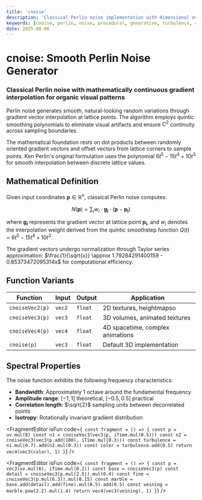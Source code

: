 ```yaml
---
title: 'cnoise'
description: 'Classical Perlin noise implementation with dimensional overloading for procedural generation'
keywords: [cnoise, perlin, noise, procedural, generative, turbulence, random]
date: 2025-08-06
---
```



# cnoise: Smooth Perlin Noise Generator

### Classical Perlin noise with mathematically continuous gradient interpolation for organic visual patterns

Perlin noise generates smooth, natural-looking random variations through gradient vector interpolation at lattice points. The algorithm employs quintic smoothing polynomials to eliminate visual artifacts and ensure $C^2$ continuity across sampling boundaries.

The mathematical foundation rests on dot products between randomly oriented gradient vectors and offset vectors from lattice corners to sample points. Ken Perlin's original formulation uses the polynomial $6t^5 - 15t^4 + 10t^3$ for smooth interpolation between discrete lattice values.

## Mathematical Definition

Given input coordinates $\mathbf{p} \in \mathbb{R}^n$, classical Perlin noise computes:

$$
N(\mathbf{p}) = \sum_{i} w_i \cdot \mathbf{g_i} \cdot (\mathbf{p} - \mathbf{p_i})
$$

where $\mathbf{g_i}$ represents the gradient vector at lattice point $\mathbf{p_i}$, and $w_i$ denotes the interpolation weight derived from the quintic smoothstep function $Q(t) = 6t^5 - 15t^4 + 10t^3$.

The gradient vectors undergo normalization through Taylor series approximation: $\frac{1}{\sqrt{x}} \approx 1.79284291400159 - 0.85373472095314x$ for computational efficiency.

## Function Variants

| Function        | Input  | Output  | Application                      |
| --------------- | ------ | ------- | -------------------------------- |
| `cnoiseVec2(p)` | `vec2` | `float` | 2D textures, heightmapso         |
| `cnoiseVec3(p)` | `vec3` | `float` | 3D volumes, animated textures    |
| `cnoiseVec4(p)` | `vec4` | `float` | 4D spacetime, complex animations |
| `cnoise(p)`     | `vec3` | `float` | Default 3D implementation        |

## Spectral Properties

The noise function exhibits the following frequency characteristics:

- **Bandwidth**: Approximately 1 octave around the fundamental frequency
- **Amplitude range**: $[-1, 1]$ theoretical, $[-0.5, 0.5]$ practical
- **Correlation length**: $\sqrt{2}$ sampling units between decorrelated points
- **Isotropy**: Rotationally invariant gradient distribution

<FragmentEditor
        isFun
        code={`
const fragment = () => {
        const p = uv.mul(8)
        const n1 = cnoiseVec3(vec3(p, iTime.mul(0.5)))
        const n2 = cnoiseVec3(vec3(p.add(100), iTime.mul(0.3)))
        const turbulence = n1.mul(0.7).add(n2.mul(0.3))
        const color = turbulence.add(0.5)
        return vec4(vec3(color), 1)
}`}
/>

<FragmentEditor
        isFun
        code={`
const fragment = () => {
        const p = vec3(uv.mul(6), iTime.mul(0.2))
        const base = cnoiseVec3(p)
        const detail = cnoiseVec3(p.mul(2.5)).mul(0.4)
        const fine = cnoiseVec3(p.mul(6.3)).mul(0.15)
        const marble = base.add(detail).add(fine).mul(0.5).add(0.5)
        const veining = marble.pow(2.2).mul(1.4)
        return vec4(vec3(veining), 1)
}`}
/>
